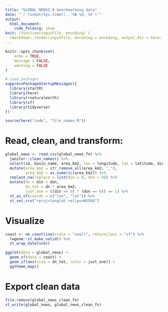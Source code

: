 ```yaml
---
title: "GLOBAL NEWS2.0 benchmarking data"
date: "`r format(Sys.time(), '%B %d, %Y')`"
output: 
  html_document: 
    code_folding: show
knit: (function(inputFile, encoding) {
  rmarkdown::render(inputFile, encoding = encoding, output_dir = here::here("docs", "benchmark")) })
---
```



```r
knitr::opts_chunk$set(
	echo = TRUE,
	message = FALSE,
	warning = FALSE
)

# Load packages
suppressPackageStartupMessages({
  library(startR)
  library(here)
  library(rnaturalearth)
  library(sf)
  library(tidyverse)
})

source(here("code", "file_names.R"))
```

# Read, clean, and transform:

```r
global_news <- read.csv(global_news_fn) %>% 
  janitor::clean_names() %>% 
  select(id, basin_name, area_km2, lon = longitude, lat = latitude, din, don) %>% 
  mutate(area_km2 = str_remove_all(area_km2, ","),
         area_km2 = as.numeric(area_km2)) %>% 
  replace_na(replace = list(din = 0, don = 0)) %>%  
  mutate(dn = din + don,
         dn_tot = dn * area_km2,
         just_one = ((din == 0) * (don == 0)) == 1) %>% 
  st_as_sf(coords = c("lon", "lat")) %>% 
  st_set_crs("+proj=longlat +ellps=WGS84")
```

# Visualize

```r
coast <- ne_coastline(scale = "small", returnclass = "sf") %>% 
  lwgeom::st_make_valid() %>% 
  st_wrap_dateline()

ggplot(data = global_news) +
  geom_sf(data = coast) +
  geom_sf(aes(size = dn_tot, color = just_one)) +
  ggtheme_map()
```


# Export clean data

```r
file.remove(global_news_clean_fn)
st_write(global_news, global_news_clean_fn)
```


